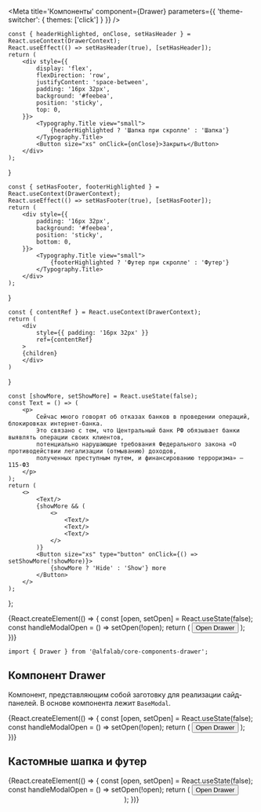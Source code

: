 




<Meta
    title='Компоненты'
    component={Drawer}
    parameters={{ 'theme-switcher': { themes: ['click'] } }}
/>

<!-- Canvas -->

    const { headerHighlighted, onClose, setHasHeader } = React.useContext(DrawerContext);
    React.useEffect(() => setHasHeader(true), [setHasHeader]);
    return (
        <div style={{
            display: 'flex',
            flexDirection: 'row',
            justifyContent: 'space-between',
            padding: '16px 32px',
            background: '#feebea',
            position: 'sticky',
            top: 0,
        }}>
            <Typography.Title view="small">
                {headerHighlighted ? 'Шапка при скролле' : 'Шапка'}
            </Typography.Title>
            <Button size="xs" onClick={onClose}>Закрыть</Button>
        </div>
    );
}

    const { setHasFooter, footerHighlighted } = React.useContext(DrawerContext);
    React.useEffect(() => setHasFooter(true), [setHasFooter]);
    return (
        <div style={{
            padding: '16px 32px',
            background: '#feebea',
            position: 'sticky',
            bottom: 0,
        }}>
            <Typography.Title view="small">
                {footerHighlighted ? 'Футер при скролле' : 'Футер'}
            </Typography.Title>
        </div>
    );
}

    const { contentRef } = React.useContext(DrawerContext);
    return (
        <div
            style={{ padding: '16px 32px' }}
            ref={contentRef}
        >
        {children}
        </div>
    )
}

    const [showMore, setShowMore] = React.useState(false);
    const Text = () => (
        <p>
            Сейчас много говорят об отказах банков в проведении операций, блокировках интернет-банка.
            Это связано с тем, что Центральный банк РФ обязывает банки выявлять операции своих клиентов,
            потенциально нарушающие требования Федерального закона «О противодействии легализации (отмыванию) доходов,
            полученных преступным путем, и финансированию терроризма» — 115-ФЗ
        </p>
    );
    return (
        <>
            <Text/>
            {showMore && (
                <>
                    <Text/>
                    <Text/>
                    <Text/>
                </>
            )}
            <Button size="xs" type="button" onClick={() => setShowMore(!showMore)}>
                {showMore ? 'Hide' : 'Show'} more
            </Button>
        </>
    );
};

<Story name='Drawer'>
    {React.createElement(() => {
        const [open, setOpen] = React.useState(false);
        const handleModalOpen = () => setOpen(!open);
        return (
            <React.Fragment>
                <Button size="xs" onClick={handleModalOpen}>Open Drawer</Button>
                <Drawer
                    open={open}
                    onClose={handleModalOpen}
                    keepMounted={boolean('keepMounted', false)}
                >
                    <ContentWrapper>
                        <Content/>
                    </ContentWrapper>
                </Drawer>
            </React.Fragment>
        );
    })}
</Story>


<!-- Docs -->

<ComponentHeader
    name='Drawer'
    version={version}
    package='@alfalab/core-components-drawer'
    stage={1}
    design='https://www.figma.com/file/hqSP3L6qu8UcL3sf18Su1M/Web-Components?node-id=16215%3A0'
/>

```tsx
import { Drawer } from '@alfalab/core-components-drawer';
```

## Компонент Drawer

Компонент, представляющим собой заготовку для реализации сайд-панелей. В основе компонента лежит `BaseModal`.

<Props of={Drawer} />

<Preview>
    {React.createElement(() => {
        const [open, setOpen] = React.useState(false);
        const handleModalOpen = () => setOpen(!open);
        return (
            <React.Fragment>
                <Button size="xs" onClick={handleModalOpen}>Open Drawer</Button>
                <Drawer
                    open={open}
                    onClose={handleModalOpen}
                >
                    <ContentWrapper>
                        <Content/>
                    </ContentWrapper>
                </Drawer>
            </React.Fragment>
        );
    })}
</Preview>


## Кастомные шапка и футер

<Preview>
    {React.createElement(() => {
        const [open, setOpen] = React.useState(false);
        const handleModalOpen = () => setOpen(!open);
        return (
            <React.Fragment>
                <Button size="xs" onClick={handleModalOpen}>Open Drawer</Button>
                <Drawer
                    open={open}
                    onClose={handleModalOpen}
                >
                    <Header />
                    <ContentWrapper>
                        <Content/>
                    </ContentWrapper>
                    <Footer />
                </Drawer>
            </React.Fragment>
        );
    })}
</Preview>

